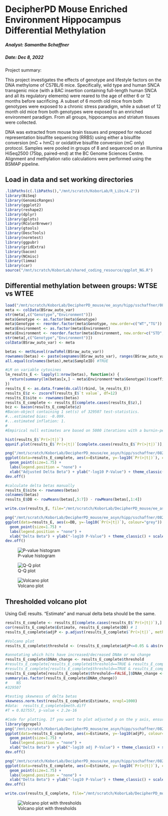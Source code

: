 DecipherPD Mouse Enriched Environment Hippocampus Differential Methylation
================================

##### Analyst: Samantha Schaffner
##### Date: Dec 8, 2022

Project summary:

This project investigates the effects of genotype and lifestyle factors on the DNA methylome of C57BL/6 mice. Specifically, wild type and human SNCA transgenic mice (with a BAC insertion containing full-length human SNCA and all its regulatory elements) were reared to the age of either 6 or 12 months before sacrificing. A subset of 6 month old mice from both genotypes were exposed to a chronic stress paradigm, while a subset of 12 month old mice from both genotypes were exposed to an enriched environment paradigm. From all groups, hippocampus and striatum tissues were collected.

DNA was extracted from mouse brain tissues and prepped for reduced representation bisulfite sequenicng (RRBS) using either a bisulfite conversion (mC + hmC) or oxidatitve bisulfite conversion (mC only) protocol. Samples were pooled in groups of 8 and sequenced on an Illumina HiSeq2500 (75bp, paired-end) at the BC Genome Sciences Centre. Alignment and methylation ratio calculations were performed using the BSMAP pipeline.

## Load in data and set working directories

```r
.libPaths(c(.libPaths(),"/mnt/scratch/KoborLab/R_Libs/4.2"))
library(BiSeq)
library(GenomicRanges)
library(ggplot2)
library(reshape2)
library(dplyr)
library(gplots)
library(RColorBrewer)
library(gtools)
library(DescTools)
library(normtest)
library(ggpubr)
library(gridExtra)
library(bacon)
library(NCmisc)
library(limma)
library(car)
source("/mnt/scratch/KoborLab/shared_coding_resource/qqplot_NG.R")
```

## Differential methylation between groups: WTSE vs WTEE

```r
load("/mnt/scratch/KoborLab/DecipherPD_mouse/ee_asyn/hipp/sschaffner/082022/5-methdiff_DNAm_DNAhm/preprocessing/oxbisulfite/CpG/oxBS_BSraw_CpG_10X_noout_auto_var.RData")
meta <- colData(BSraw_auto_var)
str(meta[,c("Genotype","Environment")])
meta$Genotype <- as.factor(meta$Genotype)
meta$Genotype <- reorder.factor(meta$Genotype, new.order=c("WT","TG"))
meta$Environment <- as.factor(meta$Environment)
meta$Environment <- reorder.factor(meta$Environment, new.order=c("STD","EE"))
str(meta[,c("Genotype","Environment")])
colData(BSraw_auto_var) <- meta

betas <- methLevel(rawToRel(BSraw_auto_var))
rownames(betas) <- paste(seqnames(BSraw_auto_var), ranges(BSraw_auto_var), sep=".")
all.equal(colnames(betas),meta$SampleID) #TRUE

#LM on variable cytosines
lm_results_E <- lapply(1:nrow(betas), function(x) {
  return(summary(lm(betas[x,] ~ meta$Environment*meta$Genotype))$coefficients[2,])
})
results_E <- as.data.frame(do.call(rbind, lm_results_E))
results_E$z <- zscoreT(results_E$`t value`, df=12)
results_E$site <- rownames(betas)
results_E_complete <- results_E[complete.cases(results_E$z),]
bcz <- bacon(results_E_complete$z)
#Bacon-object containing 1 set(s) of 329507 test-statistics.
#...estimated bias: -0.099.
#...estimated inflation: 1.
#
#Empirical null estimates are based on 5000 iterations with a burnin-period of 2000.

hist(results_E$`Pr(>|t|)`)
qqunif.plot(results_E$`Pr(>|t|)`[complete.cases(results_E$`Pr(>|t|)`)], title="lm ~Genotype*Environment")

png("/mnt/scratch/KoborLab/DecipherPD_mouse/ee_asyn/hipp/sschaffner/082022/5-methdiff_DNAm_DNAhm/methylation/WTSE_WTEE/linear_model/CpG/volcano_GxE_CpG_auto.png", width=305, height=335)
ggplot(data=results_E_complete, aes(x=Estimate, y=-log10(`Pr(>|t|)`), colour="grey")) +
  geom_point(size=1.75) +
  labs(legend.position = "none") +
  xlab("Adjusted Delta Beta") + ylab("-log10 P-Value") + theme_classic() + scale_color_manual(values=c( "gray87")) + theme(legend.position = "none")
dev.off()

#calculate delta betas manually
results_E$site <- rownames(betas)
colnames(betas)
results_E$DB <- rowMeans(betas[,5:7]) - rowMeans(betas[,1:4])

write.csv(results_E, file="/mnt/scratch/KoborLab/DecipherPD_mouse/ee_asyn/hipp/sschaffner/082022/5-methdiff_DNAm_DNAhm/methylation/WTSE_WTEE/linear_model/CpG/lm_WTSE_WTEE.csv", row.names=F)

png("/mnt/scratch/KoborLab/DecipherPD_mouse/ee_asyn/hipp/sschaffner/082022/5-methdiff_DNAm_DNAhm/methylation/WTSE_WTEE/linear_model/CpG/volcano_GxE_CpG_auto_manual_DB.png", width=305, height=335)
ggplot(data=results_E, aes(x=DB, y=-log10(`Pr(>|t|)`), colour="grey")) +
  geom_point(size=1.75) +
  labs(legend.position = "none") +
  xlab("Delta Beta") + ylab("-log10 P-Value") + theme_classic() + scale_color_manual(values=c( "gray87")) + theme(legend.position = "none")
dev.off()
```
![P-value histogram](/mnt/scratch/KoborLab/DecipherPD_mouse/ee_asyn/hipp/sschaffner/082022/5-methdiff_DNAm_DNAhm/methylation/WTSE_WTEE/linear_model/CpG/pval_hist.png)

![Q-Q plot](/mnt/scratch/KoborLab/DecipherPD_mouse/ee_asyn/hipp/sschaffner/082022/5-methdiff_DNAm_DNAhm/methylation/WTSE_WTEE/linear_model/CpG/qqplot.png)

![Volcano plot](/mnt/scratch/KoborLab/DecipherPD_mouse/ee_asyn/hipp/sschaffner/082022/5-methdiff_DNAm_DNAhm/methylation/WTSE_WTEE/linear_model/CpG/volcano_GxE_CpG_auto.png)

## Thresholded volcano plot 

Using GxE results. "Estimate" and manual delta beta should be the same.

```r
results_E_complete <- results_E[complete.cases(results_E$`Pr(>|t|)`),]
cor(results_E_complete$Estimate, results_E_complete$DB) # 1
results_E_complete$adjP <- p.adjust(results_E_complete$`Pr(>|t|)`, method="BH")

#Volcano plot
results_E_complete$threshold <- (results_E_complete$adjP<=0.05 & abs(results_E_complete$Estimate)>=0.1)

#annotating which hits have increased/decreased DNAm or no change
results_E_complete$DNAm_change <- results_E_complete$threshold
#results_E_complete[results_E_complete$threshold==TRUE & results_E_complete$Estimate>0,]$DNAm_change <- "Increase"
#results_E_complete[results_E_complete$threshold==TRUE & results_E_complete$Estimate<0,]$DNAm_change <- "Decrease"
results_E_complete[results_E_complete$threshold==FALSE,]$DNAm_change <- "NS"
summary(as.factor(results_E_complete$DNAm_change))
#    NS 
#329507 

#testing skewness of delta betas
skewness.norm.test(results_E_complete$Estimate, nrepl=1000)
#data:  results_E_complete$meth.diff
#T = 0.027557, p-value < 2.2e-16

#Code for plotting. If you want to plot adjusted p on the y axis, ensure to change the variable and axis label. Also check that the numbers for your pcutoff threshold and delta beta threshold are correct (for plotting cutoff lines).
library(ggrepel)
png("/mnt/scratch/KoborLab/DecipherPD_mouse/ee_asyn/hipp/sschaffner/082022/5-methdiff_DNAm_DNAhm/methylation/WTSE_WTEE/linear_model/CpG/volcano_WTSE_WTEE_CpG_thresholded.png", width=305, height=335)
ggplot(data=results_E_complete, aes(x=Estimate, y=-log10(adjP), colour=DNAm_change)) +
  geom_point(size=1.75) +
  labs(legend.position = "none") +
  xlab("Delta Beta") + ylab("-log10 adj P-Value") + theme_classic() + scale_color_manual(values=c("gray87")) + geom_hline(yintercept=-log10(0.05)) + geom_vline(xintercept=-0.1) + geom_vline(xintercept=0.1) + theme(legend.position = "none") 
dev.off()

png("/mnt/scratch/KoborLab/DecipherPD_mouse/ee_asyn/hipp/sschaffner/082022/5-methdiff_DNAm_DNAhm/methylation/WTSE_WTEE/linear_model/CpG/volcano_WTSE_WTEE_CpG_thresholded_nomP.png", width=305, height=335)
ggplot(data=results_E_complete, aes(x=Estimate, y=-log10(`Pr(>|t|)`), colour=DNAm_change)) +
  geom_point(size=1.75) +
  labs(legend.position = "none") +
  xlab("Delta Beta") + ylab("-log10 P-Value") + theme_classic() + scale_color_manual(values=c("palegreen3", "gray87")) + geom_hline(yintercept=-log10(8e-8)) + geom_vline(xintercept=-0.1) + geom_vline(xintercept=0.1) + theme(legend.position = "none") 
dev.off()

write.csv(results_E_complete, file="/mnt/scratch/KoborLab/DecipherPD_mouse/ee_asyn/hipp/sschaffner/082022/5-methdiff_DNAm_DNAhm/methylation/WTSE_WTEE/linear_model/CpG/lm_WTSE_WTEE.csv", row.names=F)
```
![Volcano plot with thresholds](/mnt/scratch/KoborLab/DecipherPD_mouse/ee_asyn/hipp/sschaffner/082022/5-methdiff_DNAm_DNAhm/methylation/WTSE_WTEE/linear_model/CpG/volcano_WTSE_WTEE_CpG_thresholded.png)



